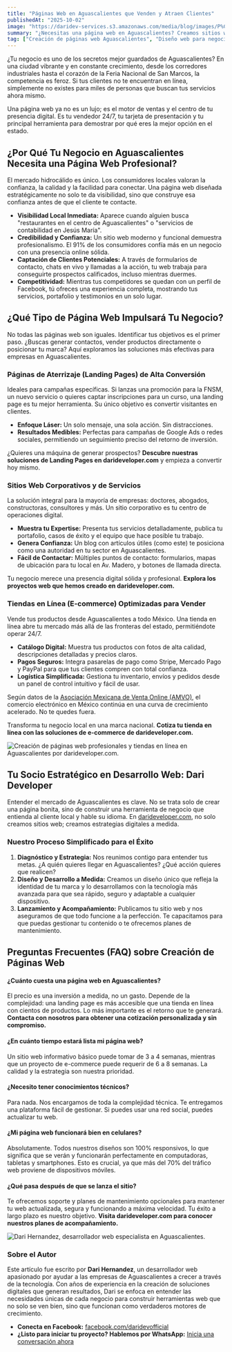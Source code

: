 ```yaml
---
title: "Páginas Web en Aguascalientes que Venden y Atraen Clientes"
publishedAt: "2025-10-02"
image: "https://daridev-services.s3.amazonaws.com/media/blog/images/P%C3%A1ginas_Web_en_Aguascalientes.445Z.png"
summary: "¿Necesitas una página web en Aguascalientes? Creamos sitios web y tiendas en línea que atraen clientes, aumentan tus ventas y posicionan tu marca. ¡Cotiza tu proyecto hoy!"
tag: ["Creación de páginas web Aguascalientes", "Diseño web para negocios en Aguascalientes", "Cuánto cuesta una página web en Aguascalientes", "Crear tienda en línea en Aguascalientes", "Desarrollador web profesional"]
---
```


¿Tu negocio es uno de los secretos mejor guardados de Aguascalientes? En una ciudad vibrante y en constante crecimiento, desde los corredores industriales hasta el corazón de la Feria Nacional de San Marcos, la competencia es feroz. Si tus clientes no te encuentran en línea, simplemente no existes para miles de personas que buscan tus servicios ahora mismo.

Una página web ya no es un lujo; es el motor de ventas y el centro de tu presencia digital. Es tu vendedor 24/7, tu tarjeta de presentación y tu principal herramienta para demostrar por qué eres la mejor opción en el estado.

## ¿Por Qué Tu Negocio en Aguascalientes Necesita una Página Web Profesional?

El mercado hidrocálido es único. Los consumidores locales valoran la confianza, la calidad y la facilidad para conectar. Una página web diseñada estratégicamente no solo te da visibilidad, sino que construye esa confianza antes de que el cliente te contacte.

  * **Visibilidad Local Inmediata:** Aparece cuando alguien busca "restaurantes en el centro de Aguascalientes" o "servicios de contabilidad en Jesús María".
  * **Credibilidad y Confianza:** Un sitio web moderno y funcional demuestra profesionalismo. El 91% de los consumidores confía más en un negocio con una presencia online sólida.
  * **Captación de Clientes Potenciales:** A través de formularios de contacto, chats en vivo y llamadas a la acción, tu web trabaja para conseguirte prospectos calificados, incluso mientras duermes.
  * **Competitividad:** Mientras tus competidores se quedan con un perfil de Facebook, tú ofreces una experiencia completa, mostrando tus servicios, portafolio y testimonios en un solo lugar.

## ¿Qué Tipo de Página Web Impulsará Tu Negocio?

No todas las páginas web son iguales. Identificar tus objetivos es el primer paso. ¿Buscas generar contactos, vender productos directamente o posicionar tu marca? Aquí exploramos las soluciones más efectivas para empresas en Aguascalientes.

### Páginas de Aterrizaje (Landing Pages) de Alta Conversión

Ideales para campañas específicas. Si lanzas una promoción para la FNSM, un nuevo servicio o quieres captar inscripciones para un curso, una landing page es tu mejor herramienta. Su único objetivo es convertir visitantes en clientes.

  * **Enfoque Láser:** Un solo mensaje, una sola acción. Sin distracciones.
  * **Resultados Medibles:** Perfectas para campañas de Google Ads o redes sociales, permitiendo un seguimiento preciso del retorno de inversión.

¿Quieres una máquina de generar prospectos? **Descubre nuestras soluciones de Landing Pages en darideveloper.com** y empieza a convertir hoy mismo.

### Sitios Web Corporativos y de Servicios

La solución integral para la mayoría de empresas: doctores, abogados, constructoras, consultores y más. Un sitio corporativo es tu centro de operaciones digital.

  * **Muestra tu Expertise:** Presenta tus servicios detalladamente, publica tu portafolio, casos de éxito y el equipo que hace posible tu trabajo.
  * **Genera Confianza:** Un blog con artículos útiles (como este) te posiciona como una autoridad en tu sector en Aguascalientes.
  * **Fácil de Contactar:** Múltiples puntos de contacto: formularios, mapas de ubicación para tu local en Av. Madero, y botones de llamada directa.

Tu negocio merece una presencia digital sólida y profesional. **Explora los proyectos web que hemos creado en darideveloper.com.**

### Tiendas en Línea (E-commerce) Optimizadas para Vender

Vende tus productos desde Aguascalientes a todo México. Una tienda en línea abre tu mercado más allá de las fronteras del estado, permitiéndote operar 24/7.

  * **Catálogo Digital:** Muestra tus productos con fotos de alta calidad, descripciones detalladas y precios claros.
  * **Pagos Seguros:** Integra pasarelas de pago como Stripe, Mercado Pago y PayPal para que tus clientes compren con total confianza.
  * **Logística Simplificada:** Gestiona tu inventario, envíos y pedidos desde un panel de control intuitivo y fácil de usar.

Según datos de la [Asociación Mexicana de Venta Online (AMVO)](https://www.amvo.org.mx/), el comercio electrónico en México continúa en una curva de crecimiento acelerado. No te quedes fuera.

Transforma tu negocio local en una marca nacional. **Cotiza tu tienda en línea con las soluciones de e-commerce de darideveloper.com.**



![Creación de páginas web profesionales y tiendas en línea en Aguascalientes por darideveloper.com.](https://ik.imagekit.io/14vwzifhw/dari/pagina%20web%20/image.png?updatedAt=1759885230293 "Creación de páginas web profesionales y tiendas en línea en Aguascalientes por darideveloper.com.")


## Tu Socio Estratégico en Desarrollo Web: Dari Developer

Entender el mercado de Aguascalientes es clave. No se trata solo de crear una página bonita, sino de construir una herramienta de negocio que entienda al cliente local y hable su idioma. En [darideveloper.com](https://darideveloper.com/), no solo creamos sitios web; creamos estrategias digitales a medida.

### Nuestro Proceso Simplificado para el Éxito

1.  **Diagnóstico y Estrategia:** Nos reunimos contigo para entender tus metas. ¿A quién quieres llegar en Aguascalientes? ¿Qué acción quieres que realicen?
2.  **Diseño y Desarrollo a Medida:** Creamos un diseño único que refleja la identidad de tu marca y lo desarrollamos con la tecnología más avanzada para que sea rápido, seguro y adaptable a cualquier dispositivo.
3.  **Lanzamiento y Acompañamiento:** Publicamos tu sitio web y nos aseguramos de que todo funcione a la perfección. Te capacitamos para que puedas gestionar tu contenido o te ofrecemos planes de mantenimiento.

## Preguntas Frecuentes (FAQ) sobre Creación de Páginas Web

#### ¿Cuánto cuesta una página web en Aguascalientes?

El precio es una inversión a medida, no un gasto. Depende de la complejidad: una landing page es más accesible que una tienda en línea con cientos de productos. Lo más importante es el retorno que te generará. **Contacta con nosotros para obtener una cotización personalizada y sin compromiso.**

#### ¿En cuánto tiempo estará lista mi página web?

Un sitio web informativo básico puede tomar de 3 a 4 semanas, mientras que un proyecto de e-commerce puede requerir de 6 a 8 semanas. La calidad y la estrategia son nuestra prioridad.

#### ¿Necesito tener conocimientos técnicos?

Para nada. Nos encargamos de toda la complejidad técnica. Te entregamos una plataforma fácil de gestionar. Si puedes usar una red social, puedes actualizar tu web.

#### ¿Mi página web funcionará bien en celulares?

Absolutamente. Todos nuestros diseños son 100% responsivos, lo que significa que se verán y funcionarán perfectamente en computadoras, tabletas y smartphones. Esto es crucial, ya que más del 70% del tráfico web proviene de dispositivos móviles.

#### ¿Qué pasa después de que se lanza el sitio?

Te ofrecemos soporte y planes de mantenimiento opcionales para mantener tu web actualizada, segura y funcionando a máxima velocidad. Tu éxito a largo plazo es nuestro objetivo. **Visita darideveloper.com para conocer nuestros planes de acompañamiento.**



![Dari Hernandez, desarrollador web especialista en Aguascalientes.](https://ik.imagekit.io/14vwzifhw/dari/pagina%20web%20/image(1).png?updatedAt=1759885229980 "Dari Hernandez, desarrollador web especialista en Aguascalientes.")

### Sobre el Autor

Este artículo fue escrito por **Dari Hernandez**, un desarrollador web apasionado por ayudar a las empresas de Aguascalientes a crecer a través de la tecnología. Con años de experiencia en la creación de soluciones digitales que generan resultados, Dari se enfoca en entender las necesidades únicas de cada negocio para construir herramientas web que no solo se ven bien, sino que funcionan como verdaderos motores de crecimiento.

  * **Conecta en Facebook:** [facebook.com/daridevofficial](https://www.facebook.com/daridevofficial)
  * **¿Listo para iniciar tu proyecto? Hablemos por WhatsApp:** [Inicia una conversación ahora](https://api.whatsapp.com/send?phone=5214493402622)